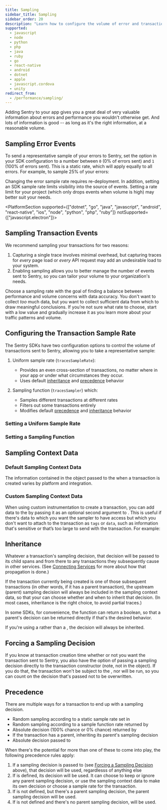 ```yaml
---
title: Sampling
sidebar_title: Sampling
sidebar_order: 20
description: "Learn how to configure the volume of error and transaction events sent to Sentry."
supported:
  - javascript
  - node
  - python
  - php
  - java
  - ruby
  - go
  - react-native
  - android
  - dotnet
  - apple
  - javascript.cordova
  - unity
redirect_from:
  - /performance/sampling/
---
```


Adding Sentry to your app gives you a great deal of very valuable information about errors and performance you wouldn't otherwise get. And lots of information is good -- as long as it's the right information, at a reasonable volume.

## Sampling Error Events

To send a representative sample of your errors to Sentry, set the <PlatformIdentifier name="sample-rate" /> option in your SDK configuration to a number between `0` (0% of errors sent) and `1` (100% of errors sent). This is a static rate, which will apply equally to all errors. For example, to sample 25% of your errors:

<PlatformContent includePath="configuration/sample-rate" />

<Note>

Changing the error sample rate requires re-deployment. In addition, setting an SDK sample rate limits visibility into the source of events. Setting a rate limit for your project (which only drops events when volume is high) may better suit your needs.

</Note>

<PlatformSection supported={["dotnet", "go", "java", "javascript", "android", "react-native", "ios", "node", "python", "php", "ruby"]} notSupported={["javascript.electron"]}>

## Sampling Transaction Events

We recommend sampling your transactions for two reasons:

1. Capturing a single trace involves minimal overhead, but capturing traces for _every_ page load or _every_ API request may add an undesirable load to your system.
2. Enabling sampling allows you to better manage the number of events sent to Sentry, so you can tailor your volume to your organization's needs.

Choose a sampling rate with the goal of finding a balance between performance and volume concerns with data accuracy. You don't want to collect *too* much data, but you want to collect sufficient data from which to draw meaningful conclusions. If you’re not sure what rate to choose, start with a low value and gradually increase it as you learn more about your traffic patterns and volume.

## Configuring the Transaction Sample Rate

The Sentry SDKs have two configuration options to control the volume of transactions sent to Sentry, allowing you to take a representative sample:

1. Uniform sample rate (`tracesSampleRate`):

   - Provides an even cross-section of transactions, no matter where in your app or under what circumstances they occur.
   - Uses default [inheritance](#inheritance) and [precedence](#precedence) behavior

2. Sampling function (`tracesSampler`) which:
   - Samples different transactions at different rates
   - <PlatformLink to="/configuration/filtering/">Filters</PlatformLink> out some transactions entirely
   - Modifies default [precedence](#precedence) and [inheritance](#inheritance) behavior

### Setting a Uniform Sample Rate

<!-- TODO: once PlatformInline is a thing, the text from this include can move back here (the only difference is `Sentry`.init()`) -->
<PlatformContent includePath="performance/uniform-sample-rate" />

### Setting a Sampling Function

<!-- TODO: Once PlatformInline is a thing, this sampling function intro can be turned back into real text -->
<PlatformContent includePath="performance/sampling-function-intro" />

## Sampling Context Data

### Default Sampling Context Data

The information contained in the <PlatformIdentifier name="sampling-context" /> object passed to the <PlatformIdentifier name="traces-sampler" /> when a transaction is created varies by platform and integration.

<PlatformContent includePath="performance/default-sampling-context" />

### Custom Sampling Context Data

When using custom instrumentation to create a transaction, you can add data to the <PlatformIdentifier name="sampling-context" /> by passing it as an optional second argument to <PlatformIdentifier name="start-transaction" />. This is useful if there's data to which you want the sampler to have access but which you don't want to attach to the transaction as `tags` or `data`, such as information that's sensitive or that’s too large to send with the transaction. For example:

<PlatformContent includePath="performance/custom-sampling-context" />

## Inheritance

<!-- TODO: the link in the paragraph below is intentionally hard-coded to point at JS, since for now that's where the information lives -->

Whatever a transaction's sampling decision, that decision will be passed to its child spans and from there to any transactions they subsequently cause in other services. (See [Connecting Services](/platforms/javascript/performance/) for more about how that propagation is done.)

If the transaction currently being created is one of those subsequent transactions (in other words, if it has a parent transaction), the upstream (parent) sampling decision will always be included in the sampling context data, so that your <PlatformIdentifier name="traces-sampler" /> can choose whether and when to inherit that decision. (In most cases, inheritance is the right choice, to avoid partial traces.)

In some SDKs, for convenience, the <PlatformIdentifier name="traces-sampler" /> function can return a boolean, so that a parent's decision can be returned directly if that's the desired behavior.

<PlatformContent includePath="performance/always-inherit-sampling-decision" />

If you're using a <PlatformIdentifier name="traces-sample-rate" /> rather than a <PlatformIdentifier name="traces-sampler" />, the decision will always be inherited.

## Forcing a Sampling Decision

If you know at transaction creation time whether or not you want the transaction sent to Sentry, you also have the option of passing a sampling decision directly to the transaction constructor (note, not in the <PlatformIdentifier name="custom-sampling-context" /> object). If you do that, the transaction won't be subject to the <PlatformIdentifier name="traces-sample-rate" />, nor will <PlatformIdentifier name="traces-sampler" /> be run, so you can count on the decision that's passed not to be overwritten.

<PlatformContent includePath="performance/force-sampling-decision" />

## Precedence

There are multiple ways for a transaction to end up with a sampling decision.

- Random sampling according to a static sample rate set in <PlatformIdentifier name="traces-sample-rate" />
- Random sampling according to a sample function rate returned by <PlatformIdentifier name="traces-sampler" />
- Absolute decision (100% chance or 0% chance) returned by <PlatformIdentifier name="traces-sampler" />
- If the transaction has a parent, inheriting its parent's sampling decision
- Absolute decision passed to <PlatformIdentifier name="start-transaction" />

When there's the potential for more than one of these to come into play, the following precedence rules apply:

1. If a sampling decision is passed to <PlatformIdentifier name="start-transaction" /> (see [Forcing a Sampling Decision](#forcing-a-sampling-decision) above), that decision will be used, regardlesss of anything else
2. If <PlatformIdentifier name="traces-sampler" /> is defined, its decision will be used. It can choose to keep or ignore any parent sampling decision, or use the sampling context data to make its own decision or choose a sample rate for the transaction.
3. If <PlatformIdentifier name="traces-sampler" /> is not defined, but there's a parent sampling decision, the parent sampling decision will be used.
4. If <PlatformIdentifier name="traces-sampler" /> is not defined and there's no parent sampling decision, <PlatformIdentifier name="traces-sample-rate" /> will be used.

</PlatformSection>
